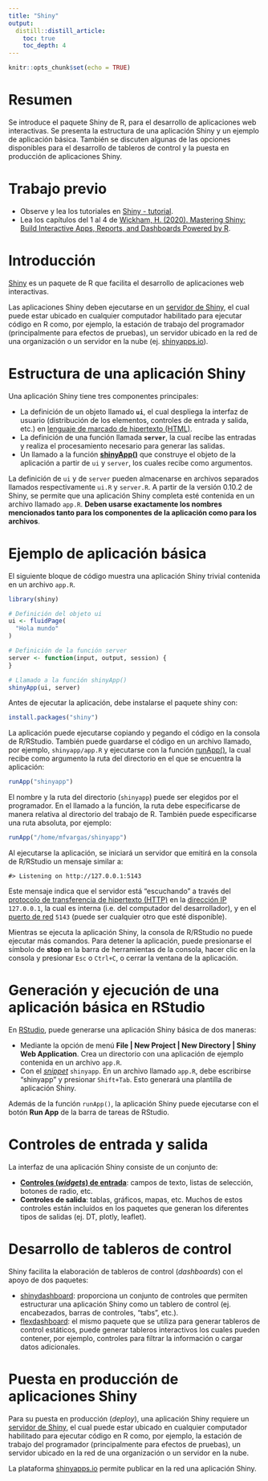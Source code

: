 ```yaml
---
title: "Shiny"
output: 
  distill::distill_article:
    toc: true
    toc_depth: 4
---
```


```r
knitr::opts_chunk$set(echo = TRUE)
```

# Resumen

Se introduce el paquete Shiny de R, para el desarrollo de aplicaciones web interactivas. Se presenta la estructura de una aplicación Shiny y un ejemplo de aplicación básica. También se discuten algunas de las opciones disponibles para el desarrollo de tableros de control y la puesta en producción de aplicaciones Shiny.

# Trabajo previo

- Observe y lea los tutoriales en [Shiny - tutorial](https://shiny.rstudio.com/tutorial/).
- Lea los capítulos del 1 al 4 de [Wickham, H. (2020). Mastering Shiny: Build Interactive Apps, Reports, and Dashboards Powered by R](https://mastering-shiny.org/).

# Introducción

[Shiny](https://shiny.rstudio.com/) es un paquete de R que facilita el desarrollo de aplicaciones web interactivas. 

Las aplicaciones Shiny deben ejecutarse en un [servidor de Shiny](https://www.rstudio.com/products/shiny/shiny-server/), el cual puede estar ubicado en cualquier computador habilitado para ejecutar código en R como, por ejemplo, la estación de trabajo del programador (principalmente para efectos de pruebas), un servidor ubicado en la red de una organización o un servidor en la nube (ej. [shinyapps.io](https://www.shinyapps.io/)).

# Estructura de una aplicación Shiny

Una aplicación Shiny tiene tres componentes principales:

- La definición de un objeto llamado **`ui`**, el cual despliega la interfaz de usuario (distribución de los elementos, controles de entrada y salida, etc.) en [lenguaje de marcado de hipertexto (HTML)](https://es.wikipedia.org/wiki/HTML).
- La definición de una función llamada **`server`**, la cual recibe las entradas y realiza el procesamiento necesario para generar las salidas.
- Un llamado a la función **[shinyApp()](https://rdrr.io/cran/shiny/man/shinyApp.html)** que construye el objeto de la aplicación a partir de `ui` y `server`, los cuales recibe como argumentos.

La definición de `ui` y de `server` pueden almacenarse en archivos separados llamados respectivamente `ui.R` y `server.R`. A partir de la versión 0.10.2 de Shiny, se permite que una aplicación Shiny completa esté contenida en un archivo llamado `app.R`. **Deben usarse exactamente los nombres mencionados tanto para los componentes de la aplicación como para los archivos**.

# Ejemplo de aplicación básica
El siguiente bloque de código muestra una aplicación Shiny trivial contenida en un archivo `app.R`.

```r
library(shiny)

# Definición del objeto ui
ui <- fluidPage(
  "Hola mundo"
)

# Definición de la función server
server <- function(input, output, session) {
}

# Llamado a la función shinyApp()
shinyApp(ui, server)
```

Antes de ejecutar la aplicación, debe instalarse el paquete shiny con:

```r
install.packages("shiny")
```

La aplicación puede ejecutarse copiando y pegando el código en la consola de R/RStudio. También puede guardarse el código en un archivo llamado, por ejemplo, `shinyapp/app.R` y ejecutarse con la función [runApp()](https://rdrr.io/pkg/shiny/man/runApp.html), la cual recibe como argumento la ruta del directorio en el que se encuentra la aplicación:

```r
runApp("shinyapp")
```

El nombre y la ruta del directorio (`shinyapp`) puede ser elegidos por el programador. En el llamado a la función, la ruta debe especificarse de manera relativa al directorio del trabajo de R. También puede especificarse una ruta absoluta, por ejemplo:

```r
runApp("/home/mfvargas/shinyapp")
```

Al ejecutarse la aplicación, se iniciará un servidor que emitirá en la consola de R/RStudio un mensaje similar a:

```
#> Listening on http://127.0.0.1:5143
```

Este mensaje indica que el servidor está "escuchando" a través del [protocolo de transferencia de hipertexto (HTTP)](https://es.wikipedia.org/wiki/Protocolo_de_transferencia_de_hipertexto) en la [dirección IP](https://es.wikipedia.org/wiki/Direcci%C3%B3n_IP) `127.0.0.1`, la cual es interna (i.e. del computador del desarrollador), y en el [puerto de red](https://es.wikipedia.org/wiki/Puerto_de_red) `5143` (puede ser cualquier otro que esté disponible).

Mientras se ejecuta la aplicación Shiny, la consola de R/RStudio no puede ejecutar más comandos. Para detener la aplicación, puede presionarse el símbolo de **stop** en la barra de herramientas de la consola, hacer clic en la consola y presionar `Esc` o `Ctrl+C`, o cerrar la ventana de la aplicación.

# Generación y ejecución de una aplicación básica en RStudio

En [RStudio](https://www.rstudio.com/), puede generarse una aplicación Shiny básica de dos maneras:

- Mediante la opción de menú **File | New Project | New Directory | Shiny Web Application**. Crea un directorio con una aplicación de ejemplo contenida en un archivo `app.R`.
- Con el *[snippet](https://es.wikipedia.org/wiki/Snippet)* `shinyapp`. En un archivo llamado `app.R`, debe escribirse "shinyapp" y presionar `Shift+Tab`. Esto generará una plantilla de aplicación Shiny.

Además de la función `runApp()`, la aplicación Shiny puede ejecutarse con el botón **Run App** de la barra de tareas de RStudio.

# Controles de entrada y salida
La interfaz de una aplicación Shiny consiste de un conjunto de:

- **[Controles (*widgets*) de entrada](https://shiny.rstudio.com/gallery/widget-gallery.html)**: campos de texto, listas de selección, botones de radio, etc.
- **Controles de salida**: tablas, gráficos, mapas, etc. Muchos de estos controles están incluídos en los paquetes que generan los diferentes tipos de salidas (ej. DT, plotly, leaflet).

# Desarrollo de tableros de control
Shiny facilita la elaboración de tableros de control (*dashboards*) con el apoyo de dos paquetes:

- [shinydashboard](https://rstudio.github.io/shinydashboard/): proporciona un conjunto de controles que permiten estructurar una aplicación Shiny como un tablero de control (ej. encabezados, barras de controles, "tabs", etc.).
- [flexdashboard](https://rstudio.github.io/flexdashboard/articles/shiny.html): el mismo paquete que se utiliza para generar tableros de control estáticos, puede generar tableros interactivos los cuales pueden contener, por ejemplo, controles para filtrar la información o cargar datos adicionales.

# Puesta en producción de aplicaciones Shiny
Para su puesta en producción (*deploy*), una aplicación Shiny requiere un [servidor de Shiny](https://www.rstudio.com/products/shiny/shiny-server/), el cual puede estar ubicado en cualquier computador habilitado para ejecutar código en R como, por ejemplo, la estación de trabajo del programador (principalmente para efectos de pruebas), un servidor ubicado en la red de una organización o un servidor en la nube.

La plataforma [shinyapps.io](https://www.shinyapps.io/) permite publicar en la red una aplicación Shiny.